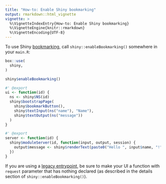 ```yaml
---
title: "How-to: Enable Shiny bookmarking"
output: rmarkdown::html_vignette
vignette: >
  %\VignetteIndexEntry{How-to: Enable Shiny bookmarking}
  %\VignetteEngine{knitr::rmarkdown}
  %\VignetteEncoding{UTF-8}
---
```


To use Shiny [bookmarking](https://shiny.rstudio.com/articles/bookmarking-state.html),
call `shiny::enableBookmarking()` somewhere in your `main.R`:

```r
box::use(
  shiny,
)

shiny$enableBookmarking()

#' @export
ui <- function(id) {
  ns <- shiny$NS(id)
  shiny$bootstrapPage(
    shiny$bookmarkButton(),
    shiny$textInput(ns("name"), "Name"),
    shiny$textOutput(ns("message"))
  )
}

#' @export
server <- function(id) {
  shiny$moduleServer(id, function(input, output, session) {
    output$message <- shiny$renderText(paste0("Hello ", input$name, "!"))
  })
}
```

If you are using a [legacy entrypoint](https://appsilon.github.io/rhino/reference/app.html#legacy-entrypoint),
be sure to make your UI a function with `request` parameter that has nothing
declared
(as described in the details section of `shiny::enableBookmarking()`).
